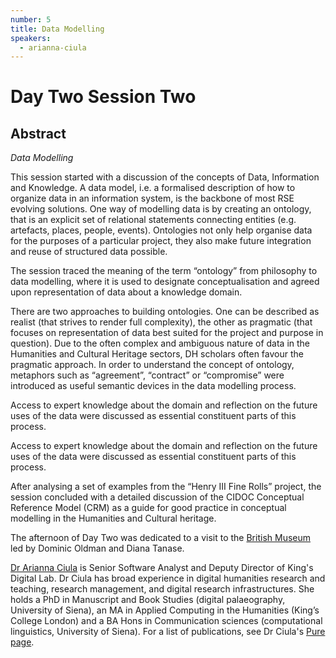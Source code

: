 ```yaml
---
number: 5
title: Data Modelling
speakers:
  - arianna-ciula
---
```


# Day Two Session Two

## Abstract

_Data Modelling_

This session started with a discussion of the concepts of Data, Information and
Knowledge. A data model, i.e. a formalised description of how to organize data
in an information system, is the backbone of most RSE evolving solutions. One
way of modelling data is by creating an ontology, that is an explicit set of
relational statements connecting entities (e.g. artefacts, places, people,
events). Ontologies not only help organise data for the purposes of a particular
project, they also make future integration and reuse of structured data
possible.

The session traced the meaning of the term “ontology” from philosophy to data
modelling, where it is used to designate conceptualisation and agreed upon
representation of data about a knowledge domain.

There are two approaches to building ontologies. One can be described as realist
(that strives to render full complexity), the other as pragmatic (that focuses
on representation of data best suited for the project and purpose in question).
Due to the often complex and ambiguous nature of data in the Humanities and
Cultural Heritage sectors, DH scholars often favour the pragmatic approach. In
order to understand the concept of ontology, metaphors such as “agreement”,
“contract” or “compromise” were introduced as useful semantic devices in the
data modelling process.

Access to expert knowledge about the domain and reflection on the future uses of
the data were discussed as essential constituent parts of this process.

Access to expert knowledge about the domain and reflection on the future uses of
the data were discussed as essential constituent parts of this process.

After analysing a set of examples from the “Henry III Fine Rolls” project, the
session concluded with a detailed discussion of the CIDOC Conceptual Reference
Model (CRM) as a guide for good practice in conceptual modelling in the
Humanities and Cultural heritage.

The afternoon of Day Two was dedicated to a visit to the
[British Museum](https://www.britishmuseum.org/?gclid=EAIaIQobChMIhrSG-Ymp5wIVWODtCh15GAg3EAAYASAAEgI91_D_BwE)
led by Dominic Oldman and Diana Tanase.

<Download download="docs/2.2-Data_Modelling.pdf" />
<Speakers>

[Dr Arianna Ciula](https://www.kdl.kcl.ac.uk/who-we-are/dr-arianna-ciula/) is
Senior Software Analyst and Deputy Director of King's Digital Lab. Dr Ciula has
broad experience in digital humanities research and teaching, research
management, and digital research infrastructures. She holds a PhD in Manuscript
and Book Studies (digital palaeography, University of Siena), an MA in Applied
Computing in the Humanities (King’s College London) and a BA Hons in
Communication sciences (computational linguistics, University of Siena). For a
list of publications, see Dr Ciula's
[Pure page](https://kclpure.kcl.ac.uk/portal/arianna.ciula.html).
